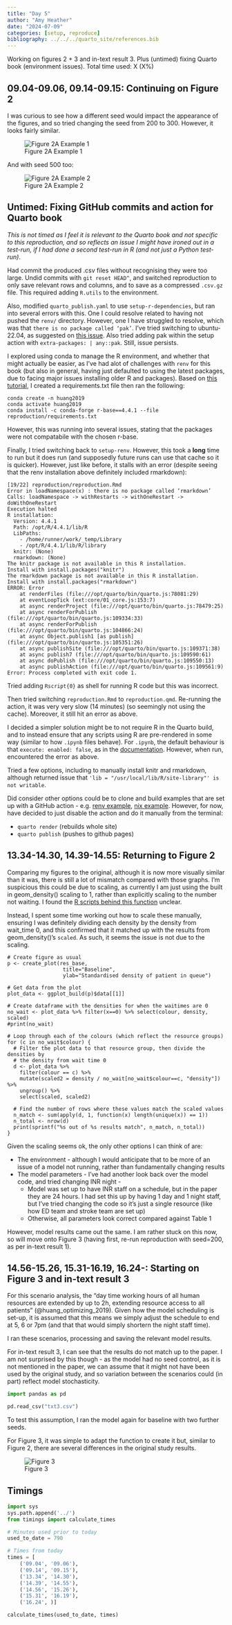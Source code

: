 ```yaml
---
title: "Day 5"
author: "Amy Heather"
date: "2024-07-09"
categories: [setup, reproduce]
bibliography: ../../../quarto_site/references.bib
---
```


::: {.callout-note}

Working on figures 2 + 3 and in-text result 3. Plus (untimed) fixing Quarto book (environment issues). Total time used: X (X%)

:::

## 09.04-09.06, 09.14-09.15: Continuing on Figure 2

I was curious to see how a different seed would impact the appearance of the figures, and so tried changing the seed from 200 to 300. However, it looks fairly similar.

![Figure 2A Example 1](fig2a_example1.png)

And with seed 500 too:

![Figure 2A Example 2](fig2a_example2.png)

## Untimed: Fixing GitHub commits and action for Quarto book

*This is not timed as I feel it is relevant to the Quarto book and not specific to this reproduction, and so reflects an issue I might have ironed out in a test-run, if I had done a second test-run in R (and not just a Python test-run)*.

Had commit the produced .csv files without recognising they were too large. Undid commits with `git reset HEAD^`, and switched reproduction to only save relevant rows and columns, and to save as a compressed `.csv.gz` file. This required adding `R.utils` to the environment.

Also, modified `quarto_publish.yaml` to use `setup-r-dependencies`, but ran into several errors with this. One I could resolve related to having not pushed the `renv/` directory. However, one I have struggled to resolve, which was that `there is no package called ‘pak’`. I've tried switching to ubuntu-22.04, as suggested on [this issue](r-lib/actions#750). Also tried adding pak within the setup action with `extra-packages: | any::pak`. Still, issue persists.

I explored using conda to manage the R environment, and whether that might actually be easier, as I've had alot of challenges with `renv` for this book (but also in general, having just defaulted to using the latest packages, due to facing major issues installing older R and packages). Based on [this tutorial](https://andrewpwheeler.com/2022/04/08/managing-r-environments-using-conda/), I created a requirements.txt file then ran the following:

```
conda create -n huang2019
conda activate huang2019
conda install -c conda-forge r-base==4.4.1 --file reproduction/requirements.txt
```

However, this was running into several issues, stating that the packages were not compatabile with the chosen r-base.

Finally, I tried switching back to `setup-renv`. However, this took a **long** time to run but it does run (and supposedly future runs can use that cache so it is quicker). However, just like before, it stalls with an error (despite seeing that the renv installation above definitely included rmarkdown):

```
[19/22] reproduction/reproduction.Rmd
Error in loadNamespace(x) : there is no package called ‘rmarkdown’
Calls: loadNamespace -> withRestarts -> withOneRestart -> doWithOneRestart
Execution halted
R installation:
  Version: 4.4.1
  Path: /opt/R/4.4.1/lib/R
  LibPaths:
    - /home/runner/work/_temp/Library
    - /opt/R/4.4.1/lib/R/library
  knitr: (None)
  rmarkdown: (None)
The knitr package is not available in this R installation.
Install with install.packages("knitr")
The rmarkdown package is not available in this R installation.
Install with install.packages("rmarkdown")
ERROR: Error
    at renderFiles (file:///opt/quarto/bin/quarto.js:78081:29)
    at eventLoopTick (ext:core/01_core.js:153:7)
    at async renderProject (file:///opt/quarto/bin/quarto.js:78479:25)
    at async renderForPublish (file:///opt/quarto/bin/quarto.js:109334:33)
    at async renderForPublish (file:///opt/quarto/bin/quarto.js:104866:24)
    at async Object.publish1 [as publish] (file:///opt/quarto/bin/quarto.js:105351:26)
    at async publishSite (file:///opt/quarto/bin/quarto.js:109371:38)
    at async publish7 (file:///opt/quarto/bin/quarto.js:109590:61)
    at async doPublish (file:///opt/quarto/bin/quarto.js:109550:13)
    at async publishAction (file:///opt/quarto/bin/quarto.js:109561:9)
Error: Process completed with exit code 1.
```

Tried adding `Rscript{0}` as shell for running R code but this was incorrect.

Then tried switching `reproduction.Rmd` to `reproduction.qmd`. Re-running the action, it was very very slow (14 minutes) (so seemingly not using the cache). Moreover, it still hit an error as above.

I decided a simpler solution might be to not require R in the Quarto build, and to instead ensure that any scripts using R are pre-rendered in some way (similar to how `.ipynb` files behave). For `.ipynb`, the default behaviour is that `execute: enabled: false`, as in the [documentation](https://quarto.org/docs/computations/caching.html). However, when run, encountered the error as above.

Tried a few options, including to manually install knitr and rmarkdown, although returned issue that `'lib = "/usr/local/lib/R/site-library"' is not writable`.

Did consider other options could be to clone and build examples that are set up with a GitHub action - e.g. [renv example](https://github.com/ddotta/cookbook-rpolars/blob/main/.github/workflows/quarto-render-publish.yml), [nix example](https://github.com/b-rodrigues/quarto_book_nix). However, for now, have decided to just disable the action and do it manually from the terminal:

* `quarto render` (rebuilds whole site)
* `quarto publish` (pushes to github pages)

## 13.34-14.30, 14.39-14.55: Returning to Figure 2

Comparing my figures to the original, although it is now more visually similar than it was, there is still a lot of mismatch compared with those graphs. I'm suspicious this could be due to scaling, as currently I am just using the built in geom_density() scaling to 1, rather than explicitly scaling to the number not waiting. I found the [R scripts behind this function](https://github.com/tidyverse/ggplot2/blob/fb33e266ebed79cd5e0a3026ed5cee63f5d9b234/R/aes-evaluation.R#L192) unclear.

Instead, I spent some time working out how to scale these manually, ensuring I was definitely dividing each density by the density from wait_time 0, and this confirmed that it matched up with the results from geom_density()'s `scaled`. As such, it seems the issue is not due to the scaling.

```
# Create figure as usual
p <- create_plot(res_base,
                  title="Baseline",
                  ylab="Standardised density of patient in queue")

# Get data from the plot
plot_data <- ggplot_build(p)$data[[1]]

# Create dataframe with the densities for when the waitimes are 0
no_wait <- plot_data %>% filter(x==0) %>% select(colour, density, scaled)
#print(no_wait)

# Loop through each of the colours (which reflect the resource groups)
for (c in no_wait$colour) {
  # Filter the plot data to that resource group, then divide the densities by
  # the density from wait time 0
  d <- plot_data %>%
    filter(colour == c) %>%
    mutate(scaled2 = density / no_wait[no_wait$colour==c, "density"]) %>%
    ungroup() %>%
    select(scaled, scaled2)

  # Find the number of rows where these values match the scaled values
  n_match <- sum(apply(d, 1, function(x) length(unique(x)) == 1))
  n_total <- nrow(d)
  print(sprintf("%s out of %s results match", n_match, n_total))
}
```

Given the scaling seems ok, the only other options I can think of are:

* The environment - although I would anticipate that to be more of an issue of a model not running, rather than fundamentally changing results
* The model parameters - I've had another look back over the model code, and tried changing INR night -
  * Model was set up to have INR staff on a schedule, but in the paper they are 24 hours. I had set this up by having 1 day and 1 night staff, but I've tried changing the code so it's just a single resource (like how ED team and stroke team are set up)
  * Otherwise, all parameters look correct compared against Table 1

However, model results came out the same. I am rather stuck on this now, so will move onto Figure 3 (having first, re-run reproduction with seed=200, as per in-text result 1).

## 14.56-15.26, 15.31-16.19, 16.24-: Starting on Figure 3 and in-text result 3

For this scenario analysis, the "day time working hours of all human resources are extended by up to 2h, extending resource access to all patients" (@huang_optimizing_2019). Given how the model scheduling is set-up, it is assumed that this means we simply adjust the schedule to end at 5, 6 or 7pm (and that that would simply shortern the night staff time).

I ran these scenarios, processing and saving the relevant model results.

For in-text result 3, I can see that the results do not match up to the paper. I am not surprised by this though - as the model had no seed control, as it is not mentioned in the paper, we can assume that it might not have been used by the original study, and so variation between the scenarios could (in part) reflect model stochasticity.

```python
import pandas as pd

pd.read_csv("txt3.csv")
```

To test this assumption, I ran the model again for baseline with two further seeds.

For Figure 3, it was simple to adapt the function to create it but, similar to Figure 2, there are several differences in the original study results.

![Figure 3](fig3.png)

## Timings

```python
import sys
sys.path.append('../')
from timings import calculate_times

# Minutes used prior to today
used_to_date = 790

# Times from today
times = [
    ('09.04', '09.06'),
    ('09.14', '09.15'),
    ('13.34', '14.30'),
    ('14.39', '14.55'),
    ('14.56', '15.26'),
    ('15.31', '16.19'),
    ('16.24', )]

calculate_times(used_to_date, times)
```

